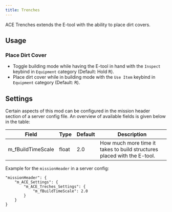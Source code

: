 ```yaml
---
title: Trenches
---
```


ACE Trenches extends the E-tool with the ability to place dirt covers.

## Usage

### Place Dirt Cover

- Toggle building mode while having the E-tool in hand with the `Inspect` keybind in `Equipment` category (Default: Hold <kbd>R</kbd>).
- Place dirt cover while in building mode with the `Use Item` keybind in `Equipment` category (Default: <kbd>R</kbd>).

## Settings

Certain aspects of this mod can be configured in the mission header section of a server config file. An overview of available fields is given below in the table:

| Field                  | Type  | Default | Description                                                             |
| ---------------------- | ----- | ------- | ----------------------------------------------------------------------- |
| m_fBuildTimeScale      | float | 2.0     | How much more time it takes to build structures placed with the E-tool. |

Example for the `missionHeader` in a server config:
```
"missionHeader": {
    "m_ACE_Settings": {
        "m_ACE_Treches_Settings": {
            "m_fBuildTimeScale": 2.0
        }
    }
}
```
